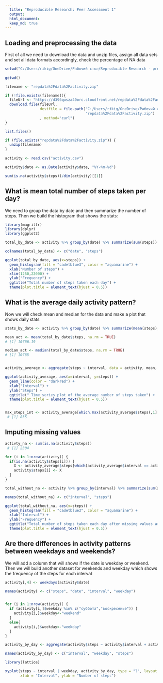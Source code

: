 ```yaml
---
  title: "Reproducible Research: Peer Assessment 1"
  output: 
  html_document: 
  keep_md: true
---
```


## Loading and preprocessing the data

First of all we need to download the data and unzip files, assign all data sets and set all data formats accordingly, check the percentage of NA data

``` r
setwd("C:/Users/rikig/OneDrive/Рабочий стол/Reproducible Research - project 1/")
  
getwd()

filename <- "repdata%2Fdata%2Factivity.zip"

if (!file.exists(filename)){
  fileUrl <- "https://d396qusza40orc.cloudfront.net/repdata%2Fdata%2Factivity.zip"
  download.file(fileUrl, 
                destfile = file.path("C:/Users/rikig/OneDrive/Рабочий стол/Reproducible Research - project 1/", 
                                     "repdata%2Fdata%2Factivity.zip")
                , method="curl")
}

list.files()

if (file.exists("repdata%2Fdata%2Factivity.zip")) { 
  unzip(filename) 
}
 
activity <- read.csv("activity.csv")

activity$date <- as.Date(activity$date, "%Y-%m-%d")

sum(is.na(activity$steps))/dim(activity)[[1]]
```

  
## What is mean total number of steps taken per day?

We need to group the data by date and then summarize the number of steps. Then we build the histogram that shows the stats:

``` r
library(magrittr)
library(dplyr)
library(ggplot2)

total_by_date <- activity %>% group_by(date) %>% summarize(sum(steps))

colnames(total_by_date) <- c("date", "steps")

ggplot(total_by_date, aes(x=steps)) + 
  geom_histogram(fill = "cadetblue3", color = "aquamarine") +
  xlab("Number of steps") +
  xlim(1250,22000) +
  ylab("Frequency") +
  ggtitle("Total number of steps taken each day") +
  theme(plot.title = element_text(hjust = 0.5))
```
  
## What is the average daily activity pattern?

Now we will check mean and median for the data and make a plot that shows daily stats

``` r
stats_by_date <- activity %>% group_by(date) %>% summarize(mean(steps), median(steps))

mean_act <- mean(total_by_date$steps, na.rm = TRUE)
# [1] 10766.19

median_act <- median(total_by_date$steps, na.rm = TRUE)
# [1] 10765


activity_average <- aggregate(steps ~ interval, data = activity, mean, na.rm = TRUE)

ggplot(activity_average, aes(x=interval, y=steps)) + 
  geom_line(color = "darkred") +
  xlab("Interval") +
  ylab("Steps") +
  ggtitle(" Time series plot of the average number of steps taken") +
  theme(plot.title = element_text(hjust = 0.5))


max_steps_int <- activity_average[which.max(activity_average$steps),1]
 # [1] 835
```

## Imputing missing values

``` r
activty_na <- sum(is.na(activity$steps))
 # [1] 2304

for (i in 1:nrow(activity)) {
  if(is.na(activity$steps[i])) {
    X <- activity_average$steps[which(activity_average$interval == activity$interval[i])]
    activity$steps[i] <- X 
  }
}

total_without_na <- activity %>% group_by(interval) %>% summarize(sum(steps))

names(total_without_na) <- c("interval", "steps")

ggplot(total_without_na, aes(x=steps)) + 
  geom_histogram(fill = "cadetblue3", color = "aquamarine") +
  xlab("Interval") +
  ylab("Frequency") +
  ggtitle("Total number of steps taken each day after missing values are imputed") +
  theme(plot.title = element_text(hjust = 0.5))
```

## Are there differences in activity patterns between weekdays and weekends?

We will add a column that will shows if the date is weekday or weekend. Then we will build another dataset for weekends and weekday which shows the frequency of the steps for each interval

``` r
activity[,4] <- weekdays(activity$date)

names(activity) <- c("steps", "date", "interval", "weekday")


for (i in 1:nrow(activity)) {
  if (activity[i,]$weekday %in% c("суббота","воскресенье")) {
    activity[i,]$weekday<-"weekend"
  }
  else{
    activity[i,]$weekday<-"weekday"
  }
}

activity_by_day <- aggregate(activity$steps ~ activity$interval + activity$weekday, activity, mean)

names(activity_by_day) <- c("interval", "weekday", "steps")

library(lattice)

xyplot(steps ~ interval | weekday, activity_by_day, type = "l", layout = c(1, 2), 
       xlab = "Interval", ylab = "Number of steps")
```
